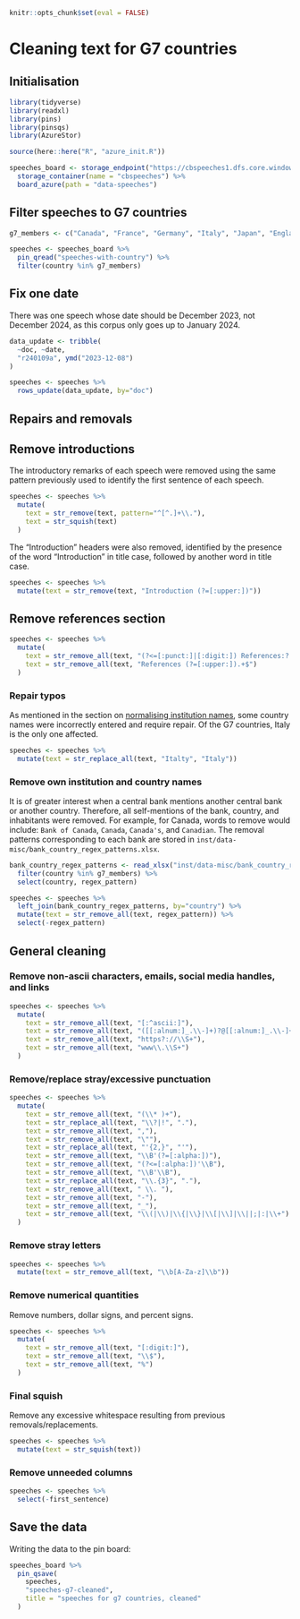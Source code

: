 ```r
knitr::opts_chunk$set(eval = FALSE)
```

# Cleaning text for G7 countries

## Initialisation

```r
library(tidyverse)
library(readxl)
library(pins)
library(pinsqs)
library(AzureStor)

source(here::here("R", "azure_init.R"))

speeches_board <- storage_endpoint("https://cbspeeches1.dfs.core.windows.net/", token=token) %>%
  storage_container(name = "cbspeeches") %>%
  board_azure(path = "data-speeches")
```

## Filter speeches to G7 countries

```r
g7_members <- c("Canada", "France", "Germany", "Italy", "Japan", "England", "United States")

speeches <- speeches_board %>%
  pin_qread("speeches-with-country") %>%
  filter(country %in% g7_members)
```

## Fix one date

There was one speech whose date should be December 2023, not December 2024, as this corpus only goes
up to January 2024.

```r
data_update <- tribble(
  ~doc, ~date,
  "r240109a", ymd("2023-12-08")
)

speeches <- speeches %>%
  rows_update(data_update, by="doc")
```

## Repairs and removals

## Remove introductions

The introductory remarks of each speech were removed using the same pattern previously used to
identify the first sentence of each speech.

```r
speeches <- speeches %>%
  mutate(
    text = str_remove(text, pattern="^[^.]+\\."),
    text = str_squish(text)
  )
```

The "Introduction" headers were also removed, identified by the presence of the word "Introduction"
in title case, followed by another word in title case.

```r
speeches <- speeches %>%
  mutate(text = str_remove(text, "Introduction (?=[:upper:])"))
```

## Remove references section

```r
speeches <- speeches %>%
  mutate(
    text = str_remove_all(text, "(?<=[:punct:]|[:digit:]) References:? .+$"),
    text = str_remove_all(text, "References (?=[:upper:]).+$")
  )
```

### Repair typos

As mentioned in the section on [normalising institution names](#normalise-institution-names), some
country names were incorrectly entered and require repair. Of the G7 countries, Italy is the only
one affected.

```r
speeches <- speeches %>%
  mutate(text = str_replace_all(text, "Italty", "Italy"))
```

### Remove own institution and country names

It is of greater interest when a central bank mentions another central bank or another country.
Therefore, all self-mentions of the bank, country, and inhabitants were removed. For example, for
Canada, words to remove would include: `Bank of Canada`, `Canada`, `Canada's`, and `Canadian`. The
removal patterns corresponding to each bank are stored in
`inst/data-misc/bank_country_regex_patterns.xlsx`.

```r
bank_country_regex_patterns <- read_xlsx("inst/data-misc/bank_country_regex_patterns.xlsx") %>%
  filter(country %in% g7_members) %>%
  select(country, regex_pattern)

speeches <- speeches %>%
  left_join(bank_country_regex_patterns, by="country") %>%
  mutate(text = str_remove_all(text, regex_pattern)) %>%
  select(-regex_pattern)
```

## General cleaning

### Remove non-ascii characters, emails, social media handles, and links

```r
speeches <- speeches %>%
  mutate(
    text = str_remove_all(text, "[:^ascii:]"),
    text = str_remove_all(text, "([[:alnum:]_.\\-]+)?@[[:alnum:]_.\\-]+"),
    text = str_remove_all(text, "https?://\\S+"),
    text = str_remove_all(text, "www\\.\\S+")
  )
```

### Remove/replace stray/excessive punctuation

```r
speeches <- speeches %>%
  mutate(
    text = str_remove_all(text, "(\\* )+"),
    text = str_replace_all(text, "\\?|!", "."),
    text = str_remove_all(text, ","),
    text = str_remove_all(text, "\""),
    text = str_replace_all(text, "'{2,}", "'"),
    text = str_remove_all(text, "\\B'(?=[:alpha:])"),
    text = str_remove_all(text, "(?<=[:alpha:])'\\B"),
    text = str_remove_all(text, "\\B'\\B"),
    text = str_replace_all(text, "\\.{3}", "."),
    text = str_remove_all(text, " \\. "),
    text = str_remove_all(text, "-"),
    text = str_remove_all(text, "_"),
    text = str_remove_all(text, "\\(|\\)|\\{|\\}|\\[|\\]|\\||;|:|\\+")
  )
```

### Remove stray letters

```r
speeches <- speeches %>%
  mutate(text = str_remove_all(text, "\\b[A-Za-z]\\b"))
```

### Remove numerical quantities

Remove numbers, dollar signs, and percent signs.

```r
speeches <- speeches %>%
  mutate(
    text = str_remove_all(text, "[:digit:]"),
    text = str_remove_all(text, "\\$"),
    text = str_remove_all(text, "%")
  )
```

### Final squish

Remove any excessive whitespace resulting from previous removals/replacements.

```r
speeches <- speeches %>%
  mutate(text = str_squish(text))
```

### Remove unneeded columns

```r
speeches <- speeches %>%
  select(-first_sentence)
```

## Save the data

Writing the data to the pin board:

```r
speeches_board %>%
  pin_qsave(
    speeches,
    "speeches-g7-cleaned",
    title = "speeches for g7 countries, cleaned"
  )
```
